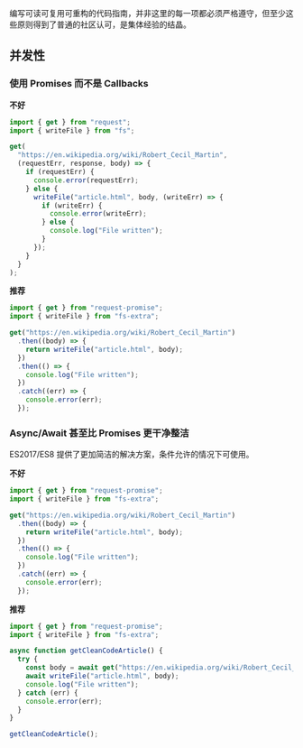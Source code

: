 
<Meta title="编程指南/并发性" />

编写可读可复用可重构的代码指南，并非这里的每一项都必须严格遵守，但至少这些原则得到了普通的社区认可，是集体经验的结晶。

## **并发性**

### 使用 Promises 而不是 Callbacks

**不好**

```javascript
import { get } from "request";
import { writeFile } from "fs";

get(
  "https://en.wikipedia.org/wiki/Robert_Cecil_Martin",
  (requestErr, response, body) => {
    if (requestErr) {
      console.error(requestErr);
    } else {
      writeFile("article.html", body, (writeErr) => {
        if (writeErr) {
          console.error(writeErr);
        } else {
          console.log("File written");
        }
      });
    }
  }
);
```

**推荐**

```javascript
import { get } from "request-promise";
import { writeFile } from "fs-extra";

get("https://en.wikipedia.org/wiki/Robert_Cecil_Martin")
  .then((body) => {
    return writeFile("article.html", body);
  })
  .then(() => {
    console.log("File written");
  })
  .catch((err) => {
    console.error(err);
  });
```

### Async/Await 甚至比 Promises 更干净整洁

ES2017/ES8 提供了更加简洁的解决方案，条件允许的情况下可使用。

**不好**

```javascript
import { get } from "request-promise";
import { writeFile } from "fs-extra";

get("https://en.wikipedia.org/wiki/Robert_Cecil_Martin")
  .then((body) => {
    return writeFile("article.html", body);
  })
  .then(() => {
    console.log("File written");
  })
  .catch((err) => {
    console.error(err);
  });
```

**推荐**

```javascript
import { get } from "request-promise";
import { writeFile } from "fs-extra";

async function getCleanCodeArticle() {
  try {
    const body = await get("https://en.wikipedia.org/wiki/Robert_Cecil_Martin");
    await writeFile("article.html", body);
    console.log("File written");
  } catch (err) {
    console.error(err);
  }
}

getCleanCodeArticle();
```
